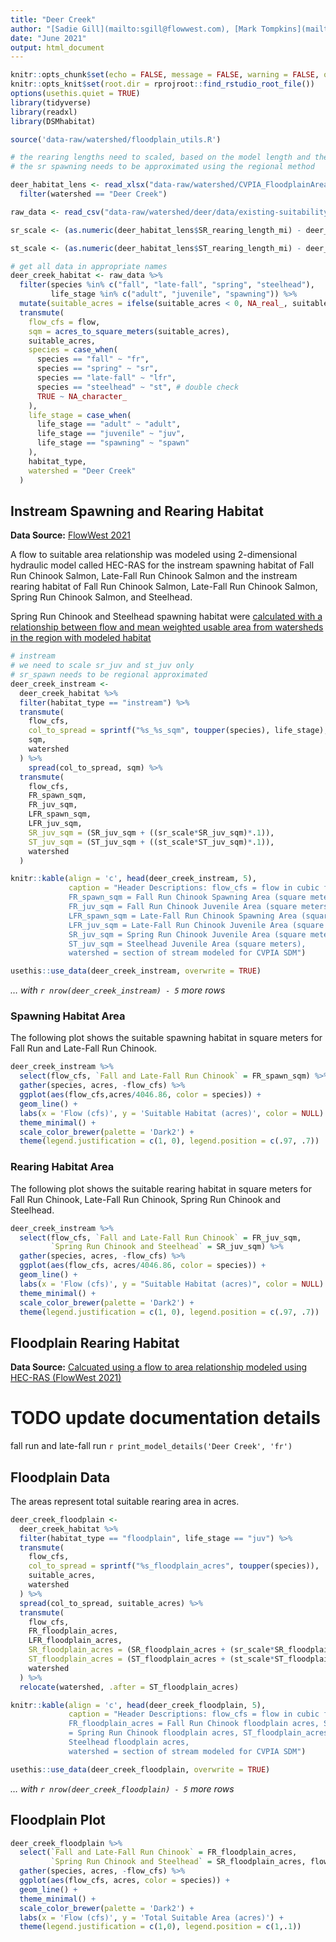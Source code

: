 ```yaml
---
title: "Deer Creek"
author: "[Sadie Gill](mailto:sgill@flowwest.com), [Mark Tompkins](mailto:mtompkins@flowwest.com)" 
date: "June 2021"
output: html_document
---
```


```r
knitr::opts_chunk$set(echo = FALSE, message = FALSE, warning = FALSE, out.width = '100%')
knitr::opts_knit$set(root.dir = rprojroot::find_rstudio_root_file())
options(usethis.quiet = TRUE)
library(tidyverse)
library(readxl)
library(DSMhabitat)
```   


```r
source('data-raw/watershed/floodplain_utils.R')
```

```r
# the rearing lengths need to scaled, based on the model length and the actual rearing
# the sr spawning needs to be approximated using the regional method

deer_habitat_lens <- read_xlsx("data-raw/watershed/CVPIA_FloodplainAreas.xlsx") %>% 
  filter(watershed == "Deer Creek")

raw_data <- read_csv("data-raw/watershed/deer/data/existing-suitability-deer-creek-2021-03-24.csv")

sr_scale <- (as.numeric(deer_habitat_lens$SR_rearing_length_mi) - deer_habitat_lens$FR_length_modeled_mi) / deer_habitat_lens$FR_length_modeled_mi

st_scale <- (as.numeric(deer_habitat_lens$ST_rearing_length_mi) - deer_habitat_lens$FR_length_modeled_mi) / deer_habitat_lens$FR_length_modeled_mi

# get all data in appropriate names
deer_creek_habitat <- raw_data %>% 
  filter(species %in% c("fall", "late-fall", "spring", "steelhead"), 
         life_stage %in% c("adult", "juvenile", "spawning")) %>%
  mutate(suitable_acres = ifelse(suitable_acres < 0, NA_real_, suitable_acres)) %>% 
  transmute(
    flow_cfs = flow, 
    sqm = acres_to_square_meters(suitable_acres), 
    suitable_acres,
    species = case_when(
      species == "fall" ~ "fr", 
      species == "spring" ~ "sr", 
      species == "late-fall" ~ "lfr", 
      species == "steelhead" ~ "st", # double check
      TRUE ~ NA_character_
    ),
    life_stage = case_when(
      life_stage == "adult" ~ "adult", 
      life_stage == "juvenile" ~ "juv", 
      life_stage == "spawning" ~ "spawn"
    ), 
    habitat_type, 
    watershed = "Deer Creek"
  )
```

## Instream Spawning and Rearing Habitat
**Data Source:** [FlowWest 2021](https://cvpiahabitat-r-package.s3.us-west-2.amazonaws.com/cvpia-sit-model-inputs/DeerCreek_2Dmodel_FlowWest_Final.pdf){target="_blank"}

A flow to suitable area relationship was modeled using 2-dimensional hydraulic model called HEC-RAS for the instream spawning habitat of Fall Run Chinook Salmon, Late-Fall Run Chinook Salmon and the instream rearing habitat of Fall Run Chinook Salmon, Late-Fall Run Chinook Salmon, Spring Run Chinook Salmon, and Steelhead.

Spring Run Chinook and Steelhead spawning habitat were [calculated with a relationship between flow and mean weighted usable area from watersheds in the region with modeled habitat](http://cvpia-habitat-docs-markdown.s3-website-us-west-2.amazonaws.com/watershed/Regional_Approximation.html){target="_blank"}

<!-- # TODO find where regional approx for spring run and steelhead need to be modified -->

```r
# instream
# we need to scale sr_juv and st_juv only
# sr_spawn needs to be regional approximated
deer_creek_instream <-
  deer_creek_habitat %>% 
  filter(habitat_type == "instream") %>% 
  transmute(
    flow_cfs, 
    col_to_spread = sprintf("%s_%s_sqm", toupper(species), life_stage), 
    sqm, 
    watershed
  ) %>% 
    spread(col_to_spread, sqm) %>% 
  transmute(
    flow_cfs, 
    FR_spawn_sqm, 
    FR_juv_sqm,
    LFR_spawn_sqm, 
    LFR_juv_sqm,
    SR_juv_sqm = (SR_juv_sqm + ((sr_scale*SR_juv_sqm)*.1)),
    ST_juv_sqm = (ST_juv_sqm + ((st_scale*ST_juv_sqm)*.1)),
    watershed
  )

knitr::kable(align = 'c', head(deer_creek_instream, 5), 
             caption = "Header Descriptions: flow_cfs = flow in cubic feet per second,
             FR_spawn_sqm = Fall Run Chinook Spawning Area (square meters),
             FR_juv_sqm = Fall Run Chinook Juvenile Area (square meters), 
             LFR_spawn_sqm = Late-Fall Run Chinook Spawning Area (square meters), 
             LFR_juv_sqm = Late-Fall Run Chinook Juvenile Area (square meters), 
             SR_juv_sqm = Spring Run Chinook Juvenile Area (square meters),
             ST_juv_sqm = Steelhead Juvenile Area (square meters),
             watershed = section of stream modeled for CVPIA SDM")

usethis::use_data(deer_creek_instream, overwrite = TRUE)
```
*... with `r nrow(deer_creek_instream) - 5` more rows*


### Spawning Habitat Area 
The following plot shows the suitable spawning habitat in square meters for Fall Run and 
Late-Fall Run Chinook. 
```r
deer_creek_instream %>% 
  select(flow_cfs, `Fall and Late-Fall Run Chinook` = FR_spawn_sqm) %>% 
  gather(species, acres, -flow_cfs) %>% 
  ggplot(aes(flow_cfs,acres/4046.86, color = species)) + 
  geom_line() + 
  labs(x = 'Flow (cfs)', y = 'Suitable Habitat (acres)', color = NULL) + 
  theme_minimal() + 
  scale_color_brewer(palette = 'Dark2') +
  theme(legend.justification = c(1, 0), legend.position = c(.97, .7))
```

### Rearing Habitat Area 
The following plot shows the suitable rearing habitat in square meters for Fall Run Chinook, 
Late-Fall Run Chinook, Spring Run Chinook and Steelhead. 
```r
deer_creek_instream %>% 
  select(flow_cfs, `Fall and Late-Fall Run Chinook` = FR_juv_sqm, 
         `Spring Run Chinook and Steelhead` = SR_juv_sqm) %>% 
  gather(species, acres, -flow_cfs) %>% 
  ggplot(aes(flow_cfs, acres/4046.86, color = species)) + 
  geom_line() + 
  labs(x = 'Flow (cfs)', y = "Suitable Habitat (acres)", color = NULL) + 
  theme_minimal() + 
  scale_color_brewer(palette = 'Dark2') +
  theme(legend.justification = c(1, 0), legend.position = c(.97, .7))
```

## Floodplain Rearing Habitat 

**Data Source:** [Calcuated using a flow to area relationship modeled using HEC-RAS (FlowWest 2021)](https://cvpiahabitat-r-package.s3.us-west-2.amazonaws.com/cvpia-sit-model-inputs/DeerCreek_2Dmodel_FlowWest_Final.pdf){target="_blank"}

# TODO update documentation details
fall run and late-fall run
`r print_model_details('Deer Creek', 'fr')`
<!-- `r print_model_details('Deer Creek', 'lfr')` -->
<!-- `r print_model_details('Deer Creek', 'sr')` -->
<!-- `r print_model_details('Deer Creek', 'st')` -->

## Floodplain Data    
The areas represent total suitable rearing area in acres.

```r
deer_creek_floodplain <- 
  deer_creek_habitat %>% 
  filter(habitat_type == "floodplain", life_stage == "juv") %>% 
  transmute(
    flow_cfs, 
    col_to_spread = sprintf("%s_floodplain_acres", toupper(species)), 
    suitable_acres,
    watershed
  ) %>% 
  spread(col_to_spread, suitable_acres) %>% 
  transmute(
    flow_cfs, 
    FR_floodplain_acres, 
    LFR_floodplain_acres, 
    SR_floodplain_acres = (SR_floodplain_acres + (sr_scale*SR_floodplain_acres)*.1),
    ST_floodplain_acres = (ST_floodplain_acres + (st_scale*ST_floodplain_acres)*.1),
    watershed
  ) %>% 
  relocate(watershed, .after = ST_floodplain_acres)

knitr::kable(align = 'c', head(deer_creek_floodplain, 5), 
             caption = "Header Descriptions: flow_cfs = flow in cubic feet per second,
             FR_floodplain_acres = Fall Run Chinook floodplain acres, SR_floodplain_acres 
             = Spring Run Chinook floodplain acres, ST_floodplain_acres = 
             Steelhead floodplain acres, 
             watershed = section of stream modeled for CVPIA SDM")

usethis::use_data(deer_creek_floodplain, overwrite = TRUE)
```

*... with `r nrow(deer_creek_floodplain) - 5` more rows*

## Floodplain Plot
```r
deer_creek_floodplain %>% 
  select(`Fall and Late-Fall Run Chinook` = FR_floodplain_acres, 
         `Spring Run Chinook and Steelhead` = SR_floodplain_acres, flow_cfs) %>%
  gather(species, acres, -flow_cfs) %>% 
  ggplot(aes(flow_cfs, acres, color = species)) +
  geom_line() +
  theme_minimal() +
  scale_color_brewer(palette = 'Dark2') +
  labs(x = 'Flow (cfs)', y = 'Total Suitable Area (acres)') +
  theme(legend.justification = c(1,0), legend.position = c(1,.1))
```
